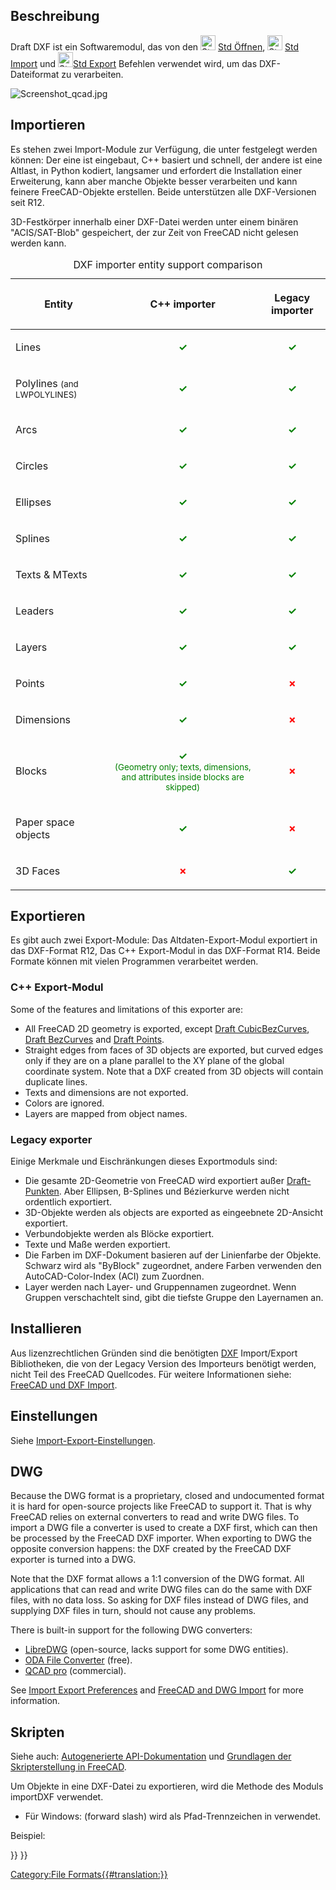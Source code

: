 <languages/>

{{Docnav/de
|[[Draft_Preferences/de|Einstellungen]]
|[[Draft_SVG/de|Scalable Vector Graphics .SVG]]
|[[Draft_Workbench/de|Draft]]
|IconL=
|IconR=
|IconC=Workbench_Draft.svg
}}

{{TOCright}}

<span id="Description"></span>
==Beschreibung==

Draft DXF ist ein Softwaremodul, das von den [[File:Std_Open.svg|24px]] [[Std_Open/de|Std Öffnen]], [[File:Std_Import.svg|24px]] [[Std_Import/de|Std Import]] und [[File:Std_Export.svg|24px]][[Std_Export/de|Std Export]] Befehlen verwendet wird, um das DXF-Dateiformat zu verarbeiten.

[[Image:Screenshot qcad.jpg]]
{{Caption|Qcad-Zeichnung nach DXF exportiert, die anschließend in FreeCAD geöffnet wird}}

<span id="Importing"></span>
==Importieren==

Es stehen zwei Import-Module zur Verfügung, die unter {{MenuCommand|Bearbeiten → Einstellungen... → Import-Export → DXF}} festgelegt werden können: Der eine ist eingebaut, C++ basiert und schnell, der andere ist eine Altlast, in Python kodiert, langsamer und erfordert die Installation einer Erweiterung, kann aber manche Objekte besser verarbeiten und kann feinere FreeCAD-Objekte erstellen. Beide unterstützen alle DXF-Versionen seit R12.

3D-Festkörper innerhalb einer DXF-Datei werden unter einem binären "ACIS/SAT-Blob" gespeichert, der zur Zeit von FreeCAD nicht gelesen werden kann.


{| class="wikitable" style="text-align:left;"
|+ DXF importer entity support comparison
|-
! Entity
! C++ importer
! Legacy importer
|-
| Lines
| style="text-align:center; color:green;" | '''✓'''
| style="text-align:center; color:green;" | '''✓'''
|-
| Polylines <small>(and LWPOLYLINES)</small>
| style="text-align:center; color:green;" | '''✓'''
| style="text-align:center; color:green;" | '''✓'''
|-
| Arcs
| style="text-align:center; color:green;" | '''✓'''
| style="text-align:center; color:green;" | '''✓'''
|-
| Circles
| style="text-align:center; color:green;" | '''✓'''
| style="text-align:center; color:green;" | '''✓'''
|-
| Ellipses
| style="text-align:center; color:green;" | '''✓'''
| style="text-align:center; color:green;" | '''✓'''
|-
| Splines
| style="text-align:center; color:green;" | '''✓'''
| style="text-align:center; color:green;" | '''✓'''
|-
| Texts & MTexts
| style="text-align:center; color:green;" | '''✓'''
| style="text-align:center; color:green;" | '''✓'''
|-
| Leaders
| style="text-align:center; color:green;" | '''✓'''
| style="text-align:center; color:green;" | '''✓'''
|-
| Layers
| style="text-align:center; color:green;" | '''✓'''
| style="text-align:center; color:green;" | '''✓'''
|-
| Points
| style="text-align:center; color:green;" | '''✓'''
| style="text-align:center; color:red;" | '''✗'''
|-
| Dimensions
| style="text-align:center; color:green;" | '''✓'''
| style="text-align:center; color:red;" | '''✗'''
|-
| Blocks
| style="text-align:center; color:green;" | '''✓''' <br><small>(Geometry only; texts, dimensions, and attributes inside blocks are skipped)</small>
| style="text-align:center; color:red;" | '''✗'''
|-
| Paper space objects
| style="text-align:center; color:green;" | '''✓'''
| style="text-align:center; color:red;" | '''✗'''
|-
| 3D Faces
| style="text-align:center; color:red;" | '''✗'''
| style="text-align:center; color:green;" | '''✓'''
|}

<span id="Exporting"></span>
==Exportieren==

Es gibt auch zwei Export-Module: Das Altdaten-Export-Modul exportiert in das DXF-Format R12, Das C++ Export-Modul in das DXF-Format R14. Beide Formate können mit vielen Programmen verarbeitet werden.

<span id="C++_exporter"></span>
===C++ Export-Modul===

Some of the features and limitations of this exporter are:
* All FreeCAD 2D geometry is exported, except [[Draft_CubicBezCurve|Draft CubicBezCurves]], [[Draft_BezCurve|Draft BezCurves]] and [[Draft_Point|Draft Points]].
* Straight edges from faces of 3D objects are exported, but curved edges only if they are on a plane parallel to the XY plane of the global coordinate system. Note that a DXF created from 3D objects will contain duplicate lines.
* Texts and dimensions are not exported.
* Colors are ignored.
* Layers are mapped from object names.

===Legacy exporter===

Einige Merkmale und Eischränkungen dieses Exportmoduls sind:
* Die gesamte 2D-Geometrie von FreeCAD wird exportiert außer [[Draft_Point/de|Draft-Punkten]]. Aber Ellipsen, B-Splines und Bézierkurve werden nicht ordentlich exportiert.
* 3D-Objekte werden als  objects are exported as eingeebnete 2D-Ansicht exportiert.
* Verbundobjekte werden als Blöcke exportiert.
* Texte und Maße werden exportiert.
* Die Farben im DXF-Dokument basieren auf der Linienfarbe der Objekte. Schwarz wird als "ByBlock" zugeordnet, andere Farben verwenden den AutoCAD-Color-Index (ACI) zum Zuordnen.
* Layer werden nach Layer- und Gruppennamen zugeordnet. Wenn Gruppen verschachtelt sind, gibt die tiefste Gruppe den Layernamen an.

<span id="Installing"></span>
==Installieren==

Aus lizenzrechtlichen Gründen sind die benötigten [[DXF/de|DXF]] Import/Export Bibliotheken, die von der Legacy Version des Importeurs benötigt werden, nicht Teil des FreeCAD Quellcodes.
Für weitere Informationen siehe: [[FreeCAD_and_DXF_Import/de|FreeCAD und DXF Import]].

<span id="Preferences"></span>
==Einstellungen== 

Siehe [[Import_Export_Preferences/de|Import-Export-Einstellungen]].

== DWG ==

Because the DWG format is a proprietary, closed and undocumented format it is hard for open-source projects like FreeCAD to support it. That is why FreeCAD relies on external converters to read and write DWG files. To import a DWG file a converter is used to create a DXF first, which can then be processed by the FreeCAD DXF importer. When exporting to DWG the opposite conversion happens: the DXF created by the FreeCAD DXF exporter is turned into a DWG.

Note that the DXF format allows a 1:1 conversion of the DWG format. All applications that can read and write DWG files can do the same with DXF files, with no data loss. So asking for DXF files instead of DWG files, and supplying DXF files in turn, should not cause any problems.

There is built-in support for the following DWG converters:
* [https://www.gnu.org/software/libredwg LibreDWG] (open-source, lacks support for some DWG entities).
* [https://www.opendesign.com/guestfiles/oda_file_converter ODA File Converter] (free).
* [https://qcad.org/en/qcad-command-line-tools#dwg2dwg QCAD pro] (commercial).

See [[Import_Export_Preferences#DWG|Import Export Preferences]] and [[FreeCAD_and_DWG_Import|FreeCAD and DWG Import]] for more information.

<span id="Scripting"></span>
==Skripten==

Siehe auch: [https://freecad.github.io/SourceDoc/ Autogenerierte API-Dokumentation] und [[FreeCAD_Scripting_Basics/de|Grundlagen der Skripterstellung in FreeCAD]].

Um Objekte in eine DXF-Datei zu exportieren, wird die Methode {{incode|export}} des Moduls importDXF verwendet.

{{Code|code=
importDXF.export(objectslist, filename, nospline=False, lwPoly=False)
}}

* Für Windows: {{FileName|/}} (forward slash) wird als Pfad-Trennzeichen in {{Incode|filename}} verwendet.

Beispiel:

{{Code|code=
import FreeCAD as App
import Draft
import importDXF

doc = App.newDocument()

polygon1 = Draft.make_polygon(3, radius=500)
polygon2 = Draft.make_polygon(5, radius=1500)

doc.recompute()

objects = [polygon1, polygon2]
importDXF.export(objects, "/home/user/Pictures/myfile.dxf")
}}


{{Docnav/de
|[[Draft_Preferences/de|Einstellungen]]
|[[Draft_SVG/de|Scalable Vector Graphics .SVG]]
|[[Draft_Workbench/de|Draft]]
|IconL=
|IconR=
|IconC=Workbench_Draft.svg
}}

{{Draft Tools navi{{#translation:}}}}
{{Userdocnavi{{#translation:}}}}
[[Category:File Formats{{#translation:}}]]